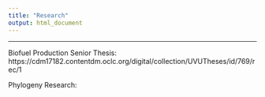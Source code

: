 ```yaml
---
title: "Research"
output: html_document
---
```


___
Biofuel Production Senior Thesis: https://cdm17182.contentdm.oclc.org/digital/collection/UVUTheses/id/769/rec/1

Phylogeny Research: 
